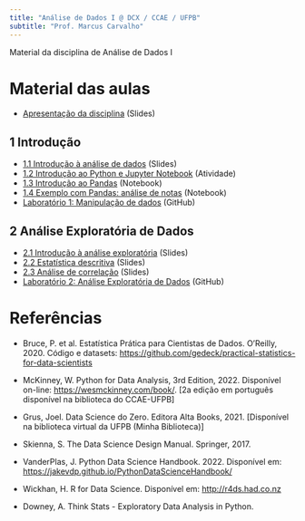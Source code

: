 ```yaml
---
title: "Análise de Dados I @ DCX / CCAE / UFPB"
subtitle: "Prof. Marcus Carvalho"
---
```


Material da disciplina de Análise de Dados I

# Material das aulas

- [Apresentação da disciplina](1-introducao/0-apresentacao.qmd) (Slides)

## 1 Introdução

- [1.1 Introdução à análise de dados](1-introducao/1-introducao-ad.qmd) (Slides)
- [1.2 Introdução ao Python e Jupyter Notebook](1-introducao/2-intro-python-jupyter.qmd) (Atividade)
- [1.3 Introdução ao Pandas](1-introducao/3-intro-pandas.ipynb) (Notebook)
- [1.4 Exemplo com Pandas: análise de notas](1-introducao/4-exemplo-pandas.ipynb) (Notebook)
- [Laboratório 1: Manipulação de dados](https://github.com/analisededados-ufpb/lab-manipulacao-dados) (GitHub)

## 2 Análise Exploratória de Dados

- [2.1 Introdução à análise exploratória](2-eda/1-intro-eda.qmd) (Slides)
- [2.2 Estatística descritiva](2-eda/2-estatistica-descritiva.qmd) (Slides)
- [2.3 Análise de correlação](2-eda/3-correlacao.qmd) (Slides)
- [Laboratório 2: Análise Exploratória de Dados](https://github.com/analisededados-ufpb/lab-eda-imdb) (GitHub)

# Referências

- Bruce, P. et al. Estatística Prática para Cientistas de Dados. O’Reilly, 2020. Código e datasets: [https://github.com/gedeck/practical-statistics-for-data-scientists](https://github.com/gedeck/practical-statistics-for-data-scientists)

- McKinney, W. Python for Data Analysis, 3rd Edition, 2022. Disponível on-line: [https://wesmckinney.com/book/](https://wesmckinney.com/book/). [2a edição em português disponível na biblioteca do CCAE-UFPB]

- Grus, Joel. Data Science do Zero. Editora Alta Books, 2021. [Disponível na biblioteca virtual da UFPB (Minha Biblioteca)]

- Skienna, S. The Data Science Design Manual. Springer, 2017.

- VanderPlas, J. Python Data Science Handbook. 2022. Disponível em: [https://jakevdp.github.io/PythonDataScienceHandbook/](https://jakevdp.github.io/PythonDataScienceHandbook/)

- Wickhan, H. R for Data Science. Disponível em: [http://r4ds.had.co.nz](http://r4ds.had.co.nz)

- Downey, A. Think Stats - Exploratory Data Analysis in Python. 
